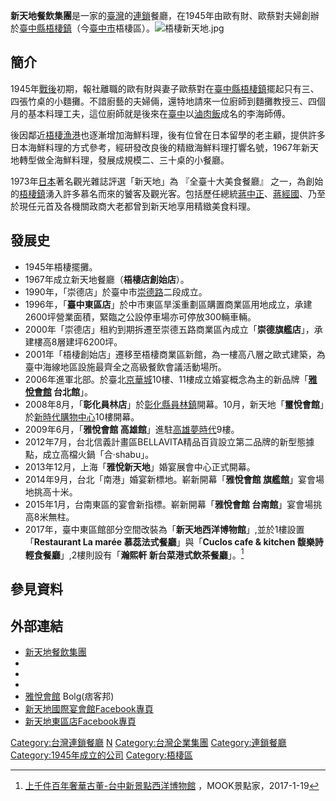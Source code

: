 {{Infobox Company
| ROC_UBN             = 
| foundation          = 1945年
| location            = {{ROC-TW}}<br>[[臺中市|臺中市]][[梧棲區|梧棲區]]
| industry            = 餐飲服務業
| products            = 
| services            = 
| revenue             = 新台幣 8.83億元（2011年<ref>[http://tw.nextmedia.com/applenews/article/art_id/33182727/IssueID/20110215 新天地加速兩岸拓點 首季營收拼年增3成，[[蘋果日報|蘋果日報]]，2011-2-15]</ref>）
| operating_income    = 
| num_employees       = 
| parent              = 
| divisions           = 
| subsid              = 
| zip_code            = 
| telephone_no        = 
| capital             = [[新台幣|新台幣]] 4.7億元
| market_value        = 
| accounting_period   = 
| major_shareholder   = 
| homepage            = [http://www.newpalace.com.tw www.newpalace.com.tw]
| company_name        = 新天地國際實業股份有限公司
| company_name_en     = NEW PALACE INTERNATIONAL CO.,LTD
| company_logo        =[[檔案:Logo_新天地餐飲.jpg|200px]] 
| company_type        = 股份有限公司
| original_text       = 
| original_spelling   = 
| company_slogan      = 
| market_information  ={{twse|8940}} 
| abbreviated_name    = 
| founder = 歐有財、歐蔡對
| key_people =  王玉雲（董事長）
| profit              = 
| total_asset         = 
| net_asset           = 
| P/E ratio           = 
| earnings per share  = 
| Net asset value     = 
| width               = 
}}
'''新天地餐飲集團'''是一家的[[臺灣|臺灣]]的[[連鎖|連鎖]]餐廳，在1945年由歐有財、歐蔡對夫婦創辦於[[臺中縣|臺中縣]][[梧棲區|梧棲鎮]]（今[[臺中市|臺中市]]梧棲區）。[[File:梧棲新天地.jpg|thumb]]

== 簡介 ==
1945年[[臺灣戰後時期|戰後]]初期，報社離職的歐有財與妻子歐蔡對在[[台中縣|臺中縣]][[梧棲區|梧棲鎮]]擺起只有三、四張竹桌的小麵攤。不諳廚藝的夫婦倆，還特地請來一位廚師到麵攤教授三、四個月的基本料理工夫，這位廚師就是後來在[[台中|臺中]]以[[滷肉飯|滷肉飯]]成名的李海師傅。

後因鄰近[[梧棲漁港|梧棲漁港]]也逐漸增加海鮮料理，後有位曾在日本留學的老主顧，提供許多日本海鮮料理的方式參考，經研發改良後的精緻海鮮料理打響名號，1967年新天地轉型做全海鮮料理，發展成規模二、三十桌的小餐廳。

1973年[[日本|日本]]著名觀光雜誌評選「新天地」為 『全臺十大美食餐廳』 之一，為創始的[[梧棲區|梧棲鎮]]湧入許多慕名而來的饕客及觀光客。包括歷任總統[[蔣中正|蔣中正]]、[[蔣經國|蔣經國]]、乃至於現任元首及各機關政商大老都曾到新天地享用精緻美食料理。

== 發展史 ==
*1945年梧棲擺攤。
*1967年成立新天地餐廳（'''梧棲店創始店'''）。
*1990年，「崇德店」於臺中市[[崇德路|崇德路]]二段成立。 
*1996年，「'''臺中東區店'''」於中市東區旱溪重劃區購置商業區用地成立，承建2600坪營業面積，緊臨之公設停車場亦可停放300輛車輛。
*2000年「崇德店」租約到期拆遷至崇德五路商業區內成立「'''崇德旗艦店'''」，承建樓高8層建坪6200坪。
*2001年「梧棲創始店」遷移至梧棲商業區新館，為一樓高八層之歐式建築，為臺中海線地區設施最齊全之高級餐飲會議活動場所。
*2006年進軍北部。於臺北[[京華城|京華城]]10樓、11樓成立婚宴概念為主的新品牌「'''[https://web.archive.org/web/20120107231757/http://www.glb.com.tw/glb/ 雅悅會館] 台北館'''」。
*2008年8月，「'''彰化員林店'''」於[[彰化縣|彰化縣]][[員林鎮|員林鎮]]開幕。10月，新天地「'''璽悅會館'''」於[[新時代購物中心|新時代購物中心]]10樓開幕。
*2009年6月，「'''雅悅會館 高雄館'''」進駐[[高雄|高雄]][[夢時代|夢時代]]9樓。
*2012年7月，台北信義計畫區BELLAVITA精品百貨設立第二品牌的新型態據點，成立高檔火鍋「合‧shabu」。
*2013年12月，上海「'''雅悅新天地'''」婚宴展會中心正式開幕。
*2014年9月，台北「南港」婚宴新標地。嶄新開幕「'''雅悅會館 旗艦館'''」宴會場地挑高十米。
*2015年1月，台南東區的宴會新指標。嶄新開幕「'''雅悅會館 台南館'''」宴會場挑高8米無柱。
*2017年，臺中東區館部分空間改裝為「'''新天地西洋博物館'''」,並於1樓設置 「'''Restaurant La marée 慕蕊法式餐廳'''」與「'''Cuclos cafe & kitchen 馥樂詩 輕食餐廳'''」,2樓則設有「'''瀚熙軒 新台菜港式飲茶餐廳'''」。<ref>[https://tw.mobi.yahoo.com/news/上千件百年奢華古董-台中新景點西洋博物館-104000065.html 上千件百年奢華古董-台中新景點西洋博物館] {{Wayback|url=https://tw.mobi.yahoo.com/news/%E4%B8%8A%E5%8D%83%E4%BB%B6%E7%99%BE%E5%B9%B4%E5%A5%A2%E8%8F%AF%E5%8F%A4%E8%91%A3-%E5%8F%B0%E4%B8%AD%E6%96%B0%E6%99%AF%E9%BB%9E%E8%A5%BF%E6%B4%8B%E5%8D%9A%E7%89%A9%E9%A4%A8-104000065.html |date=20190522095645 }}，MOOK景點家，2017-1-19</ref>

== 參見資料 ==
<references />

== 外部連結 ==
*[http://www.newpalace.com.tw 新天地餐飲集團] {{Wayback|url=http://www.newpalace.com.tw/ |date=20210309111707 }}{{zh}}
*{{facebook|newpalace.com.tw|新天地餐飲集團}}
*{{facebook|newpalace.wuchi|新天地餐飲集團梧棲創始店}}
*{{facebook|venamanor|唯愛庭園}}
*[http://glb2006.pixnet.net/bl 雅悅會館]    Bolg(痞客邦)
*[https://www.facebook.com/newpalace.dreammaker.north/ 新天地國際宴會館Facebook專頁] {{Wayback|url=https://www.facebook.com/newpalace.dreammaker.north/ |date=20200806060133 }}
*[https://zh-tw.facebook.com/newpalace.dreammaker.east/ 新天地東區店Facebook專頁] {{Wayback|url=https://zh-tw.facebook.com/newpalace.dreammaker.east/ |date=20200806060138 }}

[[Category:台灣連鎖餐廳|Category:台灣連鎖餐廳]]
[[Category:總部位於台中市的工商業機構|N]]
[[Category:台灣企業集團|Category:台灣企業集團]]
[[Category:連鎖餐廳|Category:連鎖餐廳]]
[[Category:1945年成立的公司|Category:1945年成立的公司]]
[[Category:梧棲區|Category:梧棲區]]